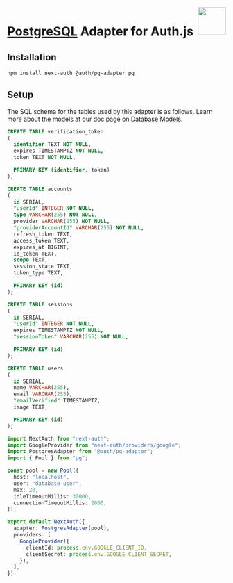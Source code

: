 <img align="right" src="/img/adapters/pg.svg" height="64" width="64" />

# <a href="https://www.postgresql.org/">PostgreSQL</a> Adapter for Auth.js

## Installation

```bash npm2yarn
npm install next-auth @auth/pg-adapter pg
```

## Setup

The SQL schema for the tables used by this adapter is as follows. Learn more about the models at our doc page on [Database Models](https://authjs.dev/getting-started/adapters#models).

```sql
CREATE TABLE verification_token
(
  identifier TEXT NOT NULL,
  expires TIMESTAMPTZ NOT NULL,
  token TEXT NOT NULL,

  PRIMARY KEY (identifier, token)
);

CREATE TABLE accounts
(
  id SERIAL,
  "userId" INTEGER NOT NULL,
  type VARCHAR(255) NOT NULL,
  provider VARCHAR(255) NOT NULL,
  "providerAccountId" VARCHAR(255) NOT NULL,
  refresh_token TEXT,
  access_token TEXT,
  expires_at BIGINT,
  id_token TEXT,
  scope TEXT,
  session_state TEXT,
  token_type TEXT,

  PRIMARY KEY (id)
);

CREATE TABLE sessions
(
  id SERIAL,
  "userId" INTEGER NOT NULL,
  expires TIMESTAMPTZ NOT NULL,
  "sessionToken" VARCHAR(255) NOT NULL,

  PRIMARY KEY (id)
);

CREATE TABLE users
(
  id SERIAL,
  name VARCHAR(255),
  email VARCHAR(255),
  "emailVerified" TIMESTAMPTZ,
  image TEXT,

  PRIMARY KEY (id)
);

```

```ts filename="auth.ts"
import NextAuth from "next-auth";
import GoogleProvider from "next-auth/providers/google";
import PostgresAdapter from "@auth/pg-adapter";
import { Pool } from "pg";

const pool = new Pool({
  host: "localhost",
  user: "database-user",
  max: 20,
  idleTimeoutMillis: 30000,
  connectionTimeoutMillis: 2000,
});

export default NextAuth({
  adapter: PostgresAdapter(pool),
  providers: [
    GoogleProvider({
      clientId: process.env.GOOGLE_CLIENT_ID,
      clientSecret: process.env.GOOGLE_CLIENT_SECRET,
    }),
  ],
});
```
